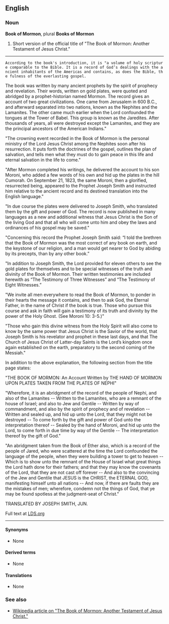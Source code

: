==English==
===Noun===
'''Book of Mormon''', plural '''Books of Mormon''' 

# Short version of the official title of "The Book of Mormon: Another Testament of Jesus Christ." 

----
 According to the book's introduction, it is "a volume of holy scripture comparable to the Bible. It is a record of God’s dealings with the ancient inhabitants of the Americas and contains, as does the Bible, the fulness of the everlasting gospel.
The book was written by many ancient prophets by the spirit of prophecy and revelation. Their words, written on gold plates, were quoted and abridged by a prophet-historian named Mormon. The record gives an account of two great civilizations. One came from Jerusalem in 600 B.C., and afterward separated into two nations, known as the Nephites and the Lamanites. The other came much earlier when the Lord confounded the tongues at the Tower of Babel. This group is known as the Jaredites. After thousands of years, all were destroyed except the Lamanites, and they are the principal ancestors of the American Indians."

"The crowning event recorded in the Book of Mormon is the personal ministry of the Lord Jesus Christ among the Nephites soon after his resurrection. It puts forth the doctrines of the gospel, outlines the plan of salvation, and tells men what they must do to gain peace in this life and eternal salvation in the life to come."

"After Mormon completed his writings, he delivered the account to his son Moroni, who added a few words of his own and hid up the plates in the hill Cumorah. On September 21, 1823, the same Moroni, then a glorified, resurrected being, appeared to the Prophet Joseph Smith and instructed him relative to the ancient record and its destined translation into the English language."

"In due course the plates were delivered to Joseph Smith, who translated them by the gift and power of God. The record is now published in many languages as a new and additional witness that Jesus Christ is the Son of the living God and that all who will come unto him and obey the laws and ordinances of his gospel may be saved."

"Concerning this record the Prophet Joseph Smith said: “I told the brethren that the Book of Mormon was the most correct of any book on earth, and the keystone of our religion, and a man would get nearer to God by abiding by its precepts, than by any other book.”

"In addition to Joseph Smith, the Lord provided for eleven others to see the gold plates for themselves and to be special witnesses of the truth and divinity of the Book of Mormon. Their written testimonies are included herewith as “The Testimony of Three Witnesses” and “The Testimony of Eight Witnesses.”

"We invite all men everywhere to read the Book of Mormon, to ponder in their hearts the message it contains, and then to ask God, the Eternal Father, in the name of Christ if the book is true. Those who pursue this course and ask in faith will gain a testimony of its truth and divinity by the power of the Holy Ghost. (See Moroni 10: 3-5.)"

"Those who gain this divine witness from the Holy Spirit will also come to know by the same power that Jesus Christ is the Savior of the world, that Joseph Smith is his revelator and prophet in these last days, and that The Church of Jesus Christ of Latter-day Saints is the Lord’s kingdom once again established on the earth, preparatory to the second coming of the Messiah."

In addition to the above explanation, the following section from the title page states:

"THE BOOK OF MORMON: An Account Written by THE HAND OF MORMON UPON PLATES TAKEN FROM THE PLATES OF NEPHI"

"Wherefore, it is an abridgment of the record of the people of Nephi, and also of the Lamanites -- Written to the Lamanites, who are a remnant of the house of Israel; and also to Jew and Gentile -- Written by way of commandment, and also by the spirit of prophecy and of revelation -- Written and sealed up, and hid up unto the Lord, that they might not be destroyed -- To come forth by the gift and power of God unto the interpretation thereof -- Sealed by the hand of Moroni, and hid up unto the Lord, to come forth in due time by way of the Gentile -- The interpretation thereof by the gift of God."

"An abridgment taken from the Book of Ether also, which is a record of the people of Jared, who were scattered at the time the Lord confounded the language of the people, when they were building a tower to get to heaven -- Which is to show unto the remnant of the House of Israel what great things the Lord hath done for their fathers; and that they may know the covenants of the Lord, that they are not cast off forever -- And also to the convincing of the Jew and Gentile that JESUS is the CHRIST, the ETERNAL GOD, manifesting himself unto all nations -- And now, if there are faults they are the mistakes of men; wherefore, condemn not the things of God, that ye may be found spotless at the judgment-seat of Christ."

TRANSLATED BY JOSEPH SMITH, JUN.

Full text at [http://scriptures.lds.org/bm/contents LDS.org]



----




====Synonyms====
*None

====Derived terms====
*None
====Translations====
*None

===See also===
*[[w:Book of Mormon|Wikipedia article on "The Book of Mormon: Another Testament of Jesus Christ."]]